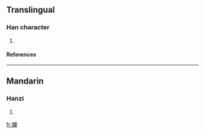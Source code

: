 ==Translingual==
===Han character===
{{Han char|rn=38|rad=女|as=17|sn=20|four=|canj=女日弓田 (VANW)}}
# {{defn|Han|sort=女17}}
====References====
{{Han ref|kx=0274.080|dkj=06892|dj=0542.250|hdz=21090.150|uh=5B44|ud=23364}}

----
==Mandarin==
===Hanzi===
{{cmn-hanzi|pin=[[lǎn]] (lan3)|wg=lan<sup>3</sup>}}
# {{defn|Mandarin}}

[[fr:孄]]